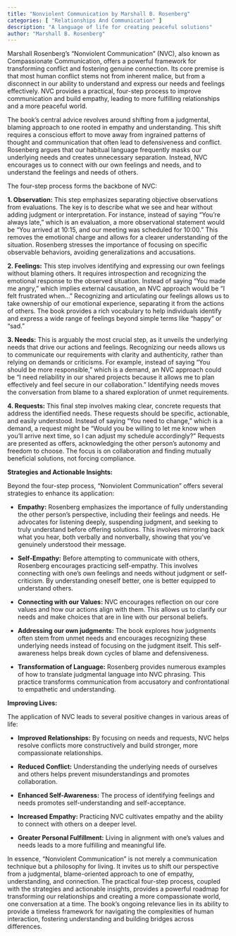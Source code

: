 ```yaml
---
title: "Nonviolent Communication by Marshall B. Rosenberg"
categories: [ "Relationships And Communication" ]
description: "A language of life for creating peaceful solutions"
author: "Marshall B. Rosenberg"
---
```

Marshall Rosenberg's "Nonviolent Communication" (NVC), also known as Compassionate Communication, offers a powerful framework for transforming conflict and fostering genuine connection.  Its core premise is that most human conflict stems not from inherent malice, but from a disconnect in our ability to understand and express our needs and feelings effectively.  NVC provides a practical, four-step process to improve communication and build empathy, leading to more fulfilling relationships and a more peaceful world.

The book's central advice revolves around shifting from a judgmental, blaming approach to one rooted in empathy and understanding.  This shift requires a conscious effort to move away from ingrained patterns of thought and communication that often lead to defensiveness and conflict.  Rosenberg argues that our habitual language frequently masks our underlying needs and creates unnecessary separation.  Instead, NVC encourages us to connect with our own feelings and needs, and to understand the feelings and needs of others.

The four-step process forms the backbone of NVC:

**1. Observation:** This step emphasizes separating objective observations from evaluations.  The key is to describe what we see and hear without adding judgment or interpretation.  For instance, instead of saying "You're always late," which is an evaluation, a more observational statement would be "You arrived at 10:15, and our meeting was scheduled for 10:00."  This removes the emotional charge and allows for a clearer understanding of the situation.  Rosenberg stresses the importance of focusing on specific observable behaviors, avoiding generalizations and accusations.

**2. Feelings:** This step involves identifying and expressing our own feelings without blaming others.  It requires introspection and recognizing the emotional response to the observed situation.  Instead of saying "You made me angry," which implies external causation, an NVC approach would be "I felt frustrated when..."  Recognizing and articulating our feelings allows us to take ownership of our emotional experience, separating it from the actions of others.  The book provides a rich vocabulary to help individuals identify and express a wide range of feelings beyond simple terms like "happy" or "sad."

**3. Needs:** This is arguably the most crucial step, as it unveils the underlying needs that drive our actions and feelings.  Recognizing our needs allows us to communicate our requirements with clarity and authenticity, rather than relying on demands or criticisms. For example, instead of saying "You should be more responsible," which is a demand, an NVC approach could be "I need reliability in our shared projects because it allows me to plan effectively and feel secure in our collaboration." Identifying needs moves the conversation from blame to a shared exploration of unmet requirements.

**4. Requests:** This final step involves making clear, concrete requests that address the identified needs.  These requests should be specific, actionable, and easily understood.  Instead of saying "You need to change," which is a demand, a request might be "Would you be willing to let me know when you'll arrive next time, so I can adjust my schedule accordingly?" Requests are presented as offers, acknowledging the other person's autonomy and freedom to choose.  The focus is on collaboration and finding mutually beneficial solutions, not forcing compliance.

**Strategies and Actionable Insights:**

Beyond the four-step process, "Nonviolent Communication" offers several strategies to enhance its application:

* **Empathy:**  Rosenberg emphasizes the importance of fully understanding the other person's perspective, including their feelings and needs.  He advocates for listening deeply, suspending judgment, and seeking to truly understand before offering solutions.  This involves mirroring back what you hear, both verbally and nonverbally, showing that you've genuinely understood their message.

* **Self-Empathy:**  Before attempting to communicate with others, Rosenberg encourages practicing self-empathy. This involves connecting with one's own feelings and needs without judgment or self-criticism.  By understanding oneself better, one is better equipped to understand others.

* **Connecting with our Values:**  NVC encourages reflection on our core values and how our actions align with them.  This allows us to clarify our needs and make choices that are in line with our personal beliefs.

* **Addressing our own judgments:**  The book explores how judgments often stem from unmet needs and encourages recognizing these underlying needs instead of focusing on the judgment itself.  This self-awareness helps break down cycles of blame and defensiveness.

* **Transformation of Language:**  Rosenberg provides numerous examples of how to translate judgmental language into NVC phrasing.  This practice transforms communication from accusatory and confrontational to empathetic and understanding.


**Improving Lives:**

The application of NVC leads to several positive changes in various areas of life:

* **Improved Relationships:** By focusing on needs and requests, NVC helps resolve conflicts more constructively and build stronger, more compassionate relationships.

* **Reduced Conflict:** Understanding the underlying needs of ourselves and others helps prevent misunderstandings and promotes collaboration.

* **Enhanced Self-Awareness:** The process of identifying feelings and needs promotes self-understanding and self-acceptance.

* **Increased Empathy:** Practicing NVC cultivates empathy and the ability to connect with others on a deeper level.

* **Greater Personal Fulfillment:** Living in alignment with one's values and needs leads to a more fulfilling and meaningful life.

In essence, "Nonviolent Communication" is not merely a communication technique but a philosophy for living.  It invites us to shift our perspective from a judgmental, blame-oriented approach to one of empathy, understanding, and connection.  The practical four-step process, coupled with the strategies and actionable insights, provides a powerful roadmap for transforming our relationships and creating a more compassionate world, one conversation at a time.  The book's ongoing relevance lies in its ability to provide a timeless framework for navigating the complexities of human interaction, fostering understanding and building bridges across differences.

